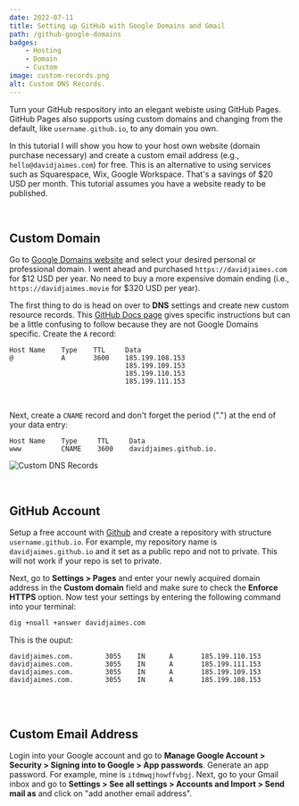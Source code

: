 ```yaml
---
date: 2022-07-11
title: Setting up GitHub with Google Domains and Gmail
path: /github-google-domains
badges:
    - Hosting
    - Domain
    - Custom
image: custom-records.png
alt: Custom DNS Records.
---
```


Turn your GitHub respository into an elegant webiste using GitHub Pages. GitHub Pages also supports using custom domains and changing from the default, like `username.github.io`, to any domain you own.

In this tutorial I will show you how to your host own website (domain purchase necessary) and create a custom email address (e.g., `hello@davidjaimes.com`) for free. This is an alternative to using services such as Squarespace, Wix, Google Workspace. That's a savings of $20 USD per month. This tutorial assumes you have a website ready to be published.

<br/>

## Custom Domain
Go to [Google Domains website](https://domains.google) and select your desired personal or professional domain. I went ahead and purchased `https://davidjaimes.com` for $12 USD per year. No need to buy a more expensive domain ending (i.e., `https://davidjaimes.movie` for $320 USD per year).

The first thing to do is head on over to **DNS** settings and create new custom resource records. This [GitHub Docs page](https://docs.github.com/en/pages/configuring-a-custom-domain-for-your-github-pages-site/managing-a-custom-domain-for-your-github-pages-site) gives specific instructions but can be a little confusing to follow because they are not Google Domains specific. Create the `A` record:

```
Host Name    Type    TTL     Data
@            A       3600    185.199.108.153
                             185.199.109.153
                             185.199.110.153
                             185.199.111.153
```

<br/>

Next, create a `CNAME` record and don't forget the period (".") at the end of your data entry:

```
Host Name    Type     TTL     Data
www          CNAME    3600    davidjaimes.github.io.
```

![Custom DNS Records](custom-records.png)

<br/>

## GitHub Account
Setup a free account with [Github](https://github.com) and create a repository with structure `username.github.io`. For example, my repository name is `davidjaimes.github.io` and it set as a public repo and not to private. This will not work if your repo is set to private.

Next, go to **Settings > Pages** and enter your newly acquired domain address in the **Custom domain** field and make sure to check the **Enforce HTTPS** option. Now test your settings by entering the following command into your terminal:

```bash
dig +noall +answer davidjaimes.com
```

This is the ouput:

```
davidjaimes.com.        3055    IN      A       185.199.110.153
davidjaimes.com.        3055    IN      A       185.199.111.153
davidjaimes.com.        3055    IN      A       185.199.109.153
davidjaimes.com.        3055    IN      A       185.199.108.153
```

<br/><br/>

## Custom Email Address
Login into your Google account and go to **Manage Google Account > Security > Signing into to Google > App passwords**. Generate an app password. For example, mine is `itdmwqjhowffvbgj`. Next, go to your Gmail inbox and go to **Settings > See all settings > Accounts and Import > Send mail as** and click on "add another email address".

<br/><br/>
